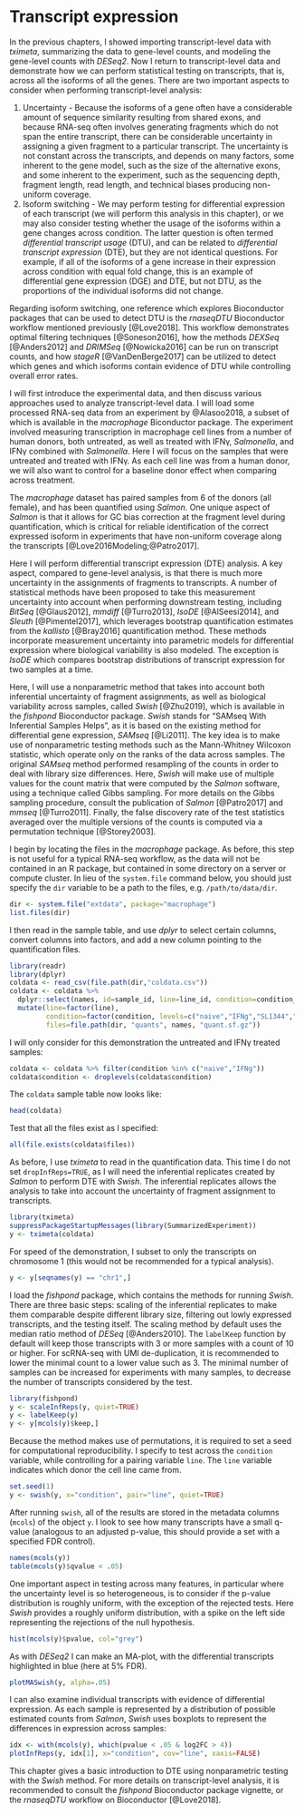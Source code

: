 # Transcript expression {#transcripts}

In the previous chapters, I showed importing transcript-level data
with *tximeta*, summarizing the data to gene-level counts, and 
modeling the gene-level counts with *DESeq2*. Now I return to
transcript-level data and demonstrate how we can perform statistical
testing on transcripts, that is, across all the isoforms of all the
genes. There are two important aspects to consider when performing
transcript-level analysis:

1. Uncertainty - Because the isoforms of a gene often have a
   considerable amount of sequence similarity resulting from shared
   exons, and because RNA-seq often involves generating fragments which
   do not span the entire transcript, there can be considerable
   uncertainty in assigning a given fragment to a particular
   transcript. The uncertainty is not constant across the transcripts,
   and depends on many factors, some inherent to the gene model, such
   as the size of the alternative exons, and some inherent to the
   experiment, such as the sequencing depth, fragment length, read
   length, and technical biases producing non-uniform coverage.
2. Isoform switching - We may perform testing for differential
   expression of each transcript (we will perform this analysis in
   this chapter), or we may also consider testing whether the usage of
   the isoforms within a gene changes across condition. The latter
   question is often termed *differential transcript usage* (DTU), and
   can be related to *differential transcript expression* (DTE), but
   they are not identical questions. For example, if all of the
   isoforms of a gene increase in their expression across condition
   with equal fold change, this is an example of differential gene
   expression (DGE) and DTE, but not DTU, as the proportions of the
   individual isoforms did not change.

Regarding isoform switching, one reference which explores Bioconductor
packages that can be used to detect DTU is the *rnaseqDTU*
Bioconductor workflow mentioned previously [@Love2018]. This workflow
demonstrates optimal filtering techniques [@Soneson2016], how the
methods *DEXSeq* [@Anders2012] and *DRIMSeq* [@Nowicka2016] can be run
on transcript counts, and how *stageR* [@VanDenBerge2017] can be
utilized to detect which genes and which isoforms contain evidence of
DTU while controlling overall error rates.

I will first introduce the experimental data, and then discuss various
approaches used to analyze transcript-level data. I will load some
processed RNA-seq data from an experiment by @Alasoo2018, a subset of
which is available in the *macrophage* Biconductor package. The
experiment involved measuring transcription in macrophage cell lines
from a number of human donors, both untreated, as well as treated with 
IFNγ, *Salmonella*, and IFNγ combined with *Salmonella*. Here I will
focus on the samples that were untreated and treated with IFNγ. As
each cell line was from a human donor, we will also want to control
for a baseline donor effect when comparing across treatment.

The *macrophage* dataset has paired samples from 6 of the donors (all
female), and has been quantified using *Salmon*. One unique aspect of
*Salmon* is that it allows for GC bias correction at the fragment
level during quantification, which is critical for reliable
identification of the correct expressed isoform in experiments that
have non-uniform coverage along the transcripts
[@Love2016Modeling;@Patro2017].

Here I will perform differential transcript expression (DTE)
analysis. A key aspect, compared to gene-level analysis, is that there
is much more uncertainty in the assignments of fragments to
transcripts. A number of statistical methods have been proposed to
take this measurement uncertainty into account when performing
downstream testing, including *BitSeq* [@Glaus2012], *mmdiff*
[@Turro2013], *IsoDE* [@AlSeesi2014], and *Sleuth* [@Pimentel2017],
which leverages bootstrap quantification estimates from the *kallisto*
[@Bray2016] quantification method. These methods incorporate
measurement uncertainty into parametric models for differential
expression where biological variability is also modeled.  The
exception is *IsoDE* which compares bootstrap distributions of
transcript expression for two samples at a time.

Here, I will use a nonparametric method that takes into account both
inferential uncertainty of fragment assignments, as well as biological
variability across samples, called *Swish* [@Zhu2019], which is
available in the *fishpond* Bioconductor package. *Swish* stands for
"SAMseq With Inferential Samples Helps", as it is based on the
existing method for differential gene expression, *SAMseq* [@Li2011]. 
The key idea is to make use of nonparametric testing methods such as
the Mann-Whitney Wilcoxon statistic, which operate only on the ranks
of the data across samples. The original *SAMseq* method performed
resampling of the counts in order to deal with library size
differences. Here, *Swish* will make use of multiple values for the
count matrix that were computed by the *Salmon* software, using a
technique called Gibbs sampling. For more details on the Gibbs
sampling procedure, consult the publication of *Salmon* [@Patro2017]
and *mmseq* [@Turro2011]. Finally, the false discovery rate of the
test statistics averaged over the multiple versions of the counts is
computed via a permutation technique [@Storey2003].

I begin by locating the files in the *macrophage* package. As before,
this step is not useful for a typical RNA-seq workflow, as the data
will not be contained in an R package, but contained in some directory
on a server or compute cluster. In lieu of the `system.file` command
below, you should just specify the `dir` variable to be a path to the
files, e.g. `/path/to/data/dir`.

```r
dir <- system.file("extdata", package="macrophage")
list.files(dir)
```

I then read in the sample table, and use *dplyr* to select certain
columns, convert columns into factors, and add a new column pointing
to the quantification files.

```r
library(readr)
library(dplyr)
coldata <- read_csv(file.path(dir,"coldata.csv"))
coldata <- coldata %>% 
  dplyr::select(names, id=sample_id, line=line_id, condition=condition_name) %>%
  mutate(line=factor(line),
         condition=factor(condition, levels=c("naive","IFNg","SL1344","IFNg_SL1344")),
         files=file.path(dir, "quants", names, "quant.sf.gz"))
```

I will only consider for this demonstration the untreated and IFNγ
treated samples:

```r
coldata <- coldata %>% filter(condition %in% c("naive","IFNg"))
coldata$condition <- droplevels(coldata$condition)
```

The `coldata` sample table now looks like:

```r
head(coldata)
```

Test that all the files exist as I specified:

```r
all(file.exists(coldata$files))
```

As before, I use *tximeta* to read in the quantification data. This
time I do not set `dropInfReps=TRUE`, as I will need the inferential
replicates created by *Salmon* to perform DTE with *Swish*. The
inferential replicates allows the analysis to take into account the
uncertainty of fragment assignment to transcripts.

```r
library(tximeta)
suppressPackageStartupMessages(library(SummarizedExperiment))
y <- tximeta(coldata)
```

For speed of the demonstration, I subset to only the transcripts on
chromosome 1 (this would not be recommended for a typical analysis). 

```r
y <- y[seqnames(y) == "chr1",]
```

I load the *fishpond* package, which contains the methods for running
*Swish*. There are three basic steps: scaling of the inferential
replicates to make them comparable despite different library size,
filtering out lowly expressed transcripts, and the testing itself. The
scaling method by default uses the median ratio method of *DESeq*
[@Anders2010]. The `labelKeep` function by default will keep those
transcripts with 3 or more samples with a count of 10 or higher. For
scRNA-seq with UMI de-duplication, it is recommended to lower the
minimal count to a lower value such as 3. The minimal number of
samples can be increased for experiments with many samples, to
decrease the number of transcripts considered by the test.

```r
library(fishpond)
y <- scaleInfReps(y, quiet=TRUE)
y <- labelKeep(y)
y <- y[mcols(y)$keep,]
```

Because the method makes use of permutations, it is required to set a
seed for computational reproducibility. I specify to test across the
`condition` variable, while controlling for a pairing variable
`line`. The `line` variable indicates which donor the cell line came
from.

```r
set.seed(1)
y <- swish(y, x="condition", pair="line", quiet=TRUE)
```

After running `swish`, all of the results are stored in the metadata
columns (`mcols`) of the object `y`. I look to see how many
transcripts have a small q-value (analogous to an adjusted p-value,
this should provide a set with a specified FDR control).

```r
names(mcols(y))
table(mcols(y)$qvalue < .05)
```

One important aspect in testing across many features, in particular
where the uncertainty level is so heterogeneous, is to consider if the
p-value distribution is roughly uniform, with the exception of the
rejected tests. Here *Swish* provides a roughly uniform distribution,
with a spike on the left side representing the rejections of the null
hypothesis.

```r
hist(mcols(y)$pvalue, col="grey")
```

As with *DESeq2* I can make an MA-plot, with the differential
transcripts highlighted in blue (here at 5% FDR).

```r
plotMASwish(y, alpha=.05)
```

I can also examine individual transcripts with evidence of
differential expression. As each sample is represented by a
distribution of possible estimated counts from *Salmon*, *Swish* uses 
boxplots to represent the differences in expression across samples:

```r
idx <- with(mcols(y), which(pvalue < .05 & log2FC > 4))
plotInfReps(y, idx[1], x="condition", cov="line", xaxis=FALSE)
```

This chapter gives a basic introduction to DTE using nonparametric
testing with the *Swish* method. For more details on transcript-level
analysis, it is recommended to consult the *fishpond* Bioconductor
package vignette, or the *rnaseqDTU* workflow on Bioconductor
[@Love2018]. 
